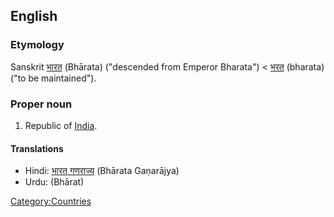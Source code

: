 ==English==

===Etymology===
Sanskrit [[भारत]] (Bhārata) ("descended from Emperor Bharata") < [[भरत]] (bharata) ("to be maintained").

===Proper noun===
{{en-proper-noun}}

# Republic of [[India]].

====Translations====
*Hindi: [[भारत गणराज्य]] (Bhārata Gaṇarājya)
*Urdu: {{ur-Arab|[[بھارت]]}} (Bhārat)

[[Category:Countries]]